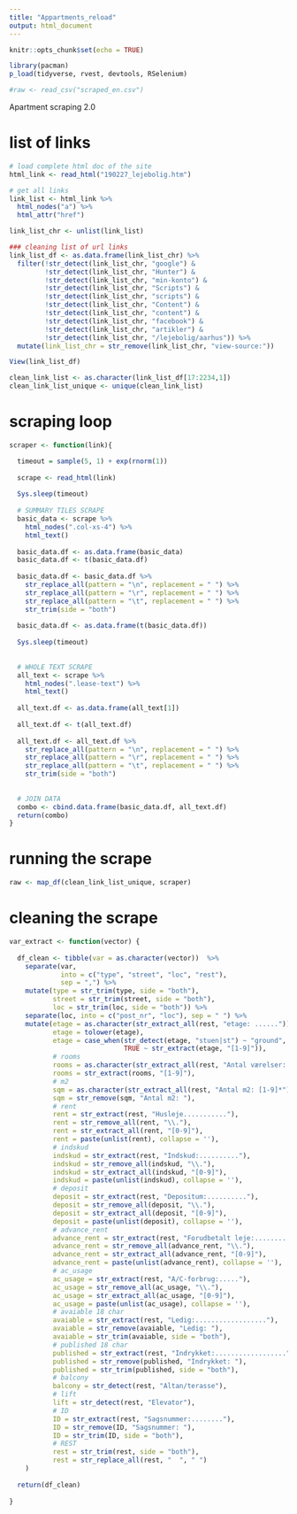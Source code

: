 ```yaml
---
title: "Appartments_reload"
output: html_document
---
```


```r
knitr::opts_chunk$set(echo = TRUE)

library(pacman)
p_load(tidyverse, rvest, devtools, RSelenium)

#raw <- read_csv("scraped_en.csv")
```


Apartment scraping 2.0

# list of links
```r
# load complete html doc of the site
html_link <- read_html("190227_lejebolig.htm")

# get all links
link_list <- html_link %>%
  html_nodes("a") %>%
  html_attr("href")

link_list_chr <- unlist(link_list)

### cleaning list of url links
link_list_df <- as.data.frame(link_list_chr) %>%
  filter(!str_detect(link_list_chr, "google") &
         !str_detect(link_list_chr, "Hunter") &
         !str_detect(link_list_chr, "min-konto") &
         !str_detect(link_list_chr, "Scripts") &
         !str_detect(link_list_chr, "scripts") &
         !str_detect(link_list_chr, "Content") &
         !str_detect(link_list_chr, "content") &
         !str_detect(link_list_chr, "facebook") &
         !str_detect(link_list_chr, "artikler") &
         !str_detect(link_list_chr, "/lejebolig/aarhus")) %>%
  mutate(link_list_chr = str_remove(link_list_chr, "view-source:"))

View(link_list_df)

clean_link_list <- as.character(link_list_df[17:2234,1])
clean_link_list_unique <- unique(clean_link_list)
```

# scraping loop
```r
scraper <- function(link){

  timeout = sample(5, 1) + exp(rnorm(1))
  
  scrape <- read_html(link)
  
  Sys.sleep(timeout)
  
  # SUMMARY TILES SCRAPE
  basic_data <- scrape %>%
    html_nodes(".col-xs-4") %>%
    html_text()
  
  basic_data.df <- as.data.frame(basic_data)
  basic_data.df <- t(basic_data.df)
  
  basic_data.df <- basic_data.df %>%
    str_replace_all(pattern = "\n", replacement = " ") %>%
    str_replace_all(pattern = "\r", replacement = " ") %>%
    str_replace_all(pattern = "\t", replacement = " ") %>%
    str_trim(side = "both")
  
  basic_data.df <- as.data.frame(t(basic_data.df))
  
  Sys.sleep(timeout)
  
  
  # WHOLE TEXT SCRAPE
  all_text <- scrape %>%
    html_nodes(".lease-text") %>%
    html_text()
  
  all_text.df <- as.data.frame(all_text[1])
  
  all_text.df <- t(all_text.df)
  
  all_text.df <- all_text.df %>%
    str_replace_all(pattern = "\n", replacement = " ") %>%
    str_replace_all(pattern = "\r", replacement = " ") %>%
    str_replace_all(pattern = "\t", replacement = " ") %>%
    str_trim(side = "both")
  
  
  # JOIN DATA
  combo <- cbind.data.frame(basic_data.df, all_text.df)
  return(combo)
}
```

# running the scrape
```r
raw <- map_df(clean_link_list_unique, scraper)
```

# cleaning the scrape
```r
var_extract <- function(vector) {
  
  df_clean <- tibble(var = as.character(vector))  %>%
    separate(var, 
             into = c("type", "street", "loc", "rest"), 
             sep = ",") %>%
    mutate(type = str_trim(type, side = "both"),
           street = str_trim(street, side = "both"),
           loc = str_trim(loc, side = "both")) %>%
    separate(loc, into = c("post_nr", "loc"), sep = " ") %>%
    mutate(etage = as.character(str_extract_all(rest, "etage: ......")),
           etage = tolower(etage),
           etage = case_when(str_detect(etage, "stuen|st") ~ "ground",
                             TRUE ~ str_extract(etage, "[1-9]")),
           # rooms
           rooms = as.character(str_extract_all(rest, "Antal værelser: [1-9]")),
           rooms = str_extract(rooms, "[1-9]"),
           # m2
           sqm = as.character(str_extract_all(rest, "Antal m2: [1-9]*")),
           sqm = str_remove(sqm, "Antal m2: "),
           # rent
           rent = str_extract(rest, "Husleje..........."),
           rent = str_remove_all(rent, "\\."),
           rent = str_extract_all(rent, "[0-9]"),
           rent = paste(unlist(rent), collapse = ''),
           # indskud
           indskud = str_extract(rest, "Indskud:.........."),
           indskud = str_remove_all(indskud, "\\."),
           indskud = str_extract_all(indskud, "[0-9]"),
           indskud = paste(unlist(indskud), collapse = ''),
           # deposit
           deposit = str_extract(rest, "Depositum:.........."),
           deposit = str_remove_all(deposit, "\\."),
           deposit = str_extract_all(deposit, "[0-9]"),
           deposit = paste(unlist(deposit), collapse = ''),
           # advance_rent
           advance_rent = str_extract(rest, "Forudbetalt leje:.........."),
           advance_rent = str_remove_all(advance_rent, "\\."),
           advance_rent = str_extract_all(advance_rent, "[0-9]"),
           advance_rent = paste(unlist(advance_rent), collapse = ''),
           # ac_usage
           ac_usage = str_extract(rest, "A/C-forbrug:....."),
           ac_usage = str_remove_all(ac_usage, "\\."),
           ac_usage = str_extract_all(ac_usage, "[0-9]"),
           ac_usage = paste(unlist(ac_usage), collapse = ''),
           # avaiable 18 char
           avaiable = str_extract(rest, "Ledig:.................."),
           avaiable = str_remove(avaiable, "Ledig: "),
           avaiable = str_trim(avaiable, side = "both"),
           # published 18 char
           published = str_extract(rest, "Indrykket:.................."),
           published = str_remove(published, "Indrykket: "),
           published = str_trim(published, side = "both"),
           # balcony
           balcony = str_detect(rest, "Altan/terasse"),
           # lift
           lift = str_detect(rest, "Elevator"),
           # ID
           ID = str_extract(rest, "Sagsnummer:........"),
           ID = str_remove(ID, "Sagsnummer: "),
           ID = str_trim(ID, side = "both"),
           # REST
           rest = str_trim(rest, side = "both"),
           rest = str_replace_all(rest, "  ", " ")
    )
  
  return(df_clean)
  
}
```

